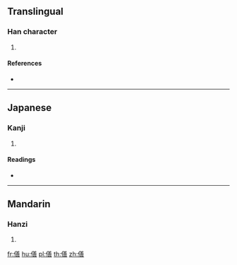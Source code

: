 {{character info/new}}
==Translingual==

===Han character===
{{Han char|rn=9|rad=人|as=12|sn=14|four=|canj=OTGR,OTTR|ids=⿰亻善}}

# {{defn|Han|sort=人12}}

====References====
* {{Han ref|kx=0116.110|dkj=01087|dj=0247.230|hdz=10221.050|uh=50D0|ud=20688}}

----

==Japanese==

===Kanji===
{{ja-kanji|grade=|rs=人12}}

# {{defn|lang=ja|sort=人12}}

====Readings====
* {{ja-readings|on=[[せん]] (sen), [[ぜん]] (zen)|kun=[[おつくりする]] (otsukurisuru)}}

----

==Mandarin==

===Hanzi===
{{cmn-hanzi|pin=[[shàn]] ([[shan4]])|wg=shan<sup>4</sup>}}

# {{defn|lang=cmn|sort=人12}}

[[fr:僐]]
[[hu:僐]]
[[pl:僐]]
[[th:僐]]
[[zh:僐]]